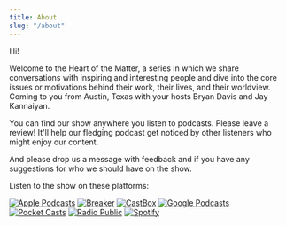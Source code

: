 ```yaml
---
title: About
slug: "/about"
---
```


Hi!

Welcome to the Heart of the Matter, a series in which we share conversations with inspiring and interesting people and dive into the core issues or motivations behind their work, their lives, and their worldview. Coming to you from Austin, Texas with your hosts Bryan Davis and Jay Kannaiyan.

You can find our show anywhere you listen to podcasts. Please leave a review! It'll help our fledging podcast get noticed by other listeners who might enjoy our content.

And please drop us a message with feedback and if you have any suggestions for who we should have on the show.


Listen to the show on these platforms:

[![](https://d12xoj7p9moygp.cloudfront.net/images/podcast/logo-square/006/apple_podcasts.png "Apple Podcasts")][1]
[![](https://d12xoj7p9moygp.cloudfront.net/images/podcast/logo-square/006/breaker.png "Breaker")][2]
[![](https://d12xoj7p9moygp.cloudfront.net/images/podcast/logo-square/006/castbox.png "CastBox")][3]
[![](https://d12xoj7p9moygp.cloudfront.net/images/podcast/logo-square/006/google_podcasts.png "Google Podcasts")][4]
[![](https://d12xoj7p9moygp.cloudfront.net/images/podcast/logo-square/006/pocket_casts.png "Pocket Casts")][5]
[![](https://d12xoj7p9moygp.cloudfront.net/images/podcast/logo-square/006/radiopublic.png "Radio Public")][6]
[![](https://d12xoj7p9moygp.cloudfront.net/images/podcast/logo-square/006/spotify.png "Spotify")][7]


[1]: <https://podcasts.apple.com/us/podcast/the-heart-of-the-matter/id1509391541> "Apple Podcasts"
[2]: <https://www.breaker.audio/the-heart-of-the-matter-3> "Breaker"
[3]: <https://castbox.fm/channel/the-heart-of-the-matter-id2795672> "CastBox"
[4]: <https://www.google.com/podcasts?feed=aHR0cHM6Ly9hbmNob3IuZm0vcy8xZDljNmNhYy9wb2RjYXN0L3Jzcw==> "Google Podcasts"
[5]: <https://pca.st/8iii4hdn> "Pocket Casts"
[6]: <https://radiopublic.com/the-heart-of-the-matter-GMwDjN> "Radio Public"
[7]: <https://open.spotify.com/show/1ZvTtMTKLpXl1xnDuCpFWb> "Spotify"